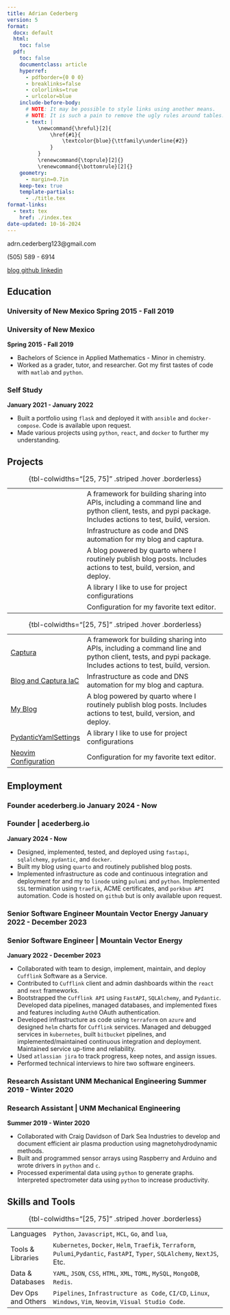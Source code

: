 ```yaml
---
title: Adrian Cederberg
version: 5
format:
  docx: default
  html:
    toc: false
  pdf:
    toc: false
    documentclass: article
    hyperref:
      - pdfborder={0 0 0}
      - breaklinks=false
      - colorlinks=true
      - urlcolor=blue
    include-before-body:
      # NOTE: It may be possible to style links using another means.
      # NOTE: It is such a pain to remove the ugly rules around tables: https://github.com/jgm/pandoc/issues/8223
      - text: |
          \newcommand{\hreful}[2]{
              \href{#1}{
                  \textcolor{blue}{\ttfamily\underline{#2}}
              }
          }
          \renewcommand{\toprule}[2]{}
          \renewcommand{\bottomrule}[2]{}
    geometry:
      - margin=0.7in
    keep-tex: true
    template-partials:
      - ./title.tex
format-links:
  - text: tex
    href: ./index.tex
date-updated: 10-16-2024
---
```


<!---------------------------------------------------------------------------->
<!-- Contect conditional contact -->

::: {.content-visible when-format="html"}

<!-- Will only appear in HTML. -->

```{=html}
<section>
  <div id="resume-contact">
    <p>adrn.cederberg123@gmail.com</p>
    <p>(505) 589 - 6914</p>
    <a href=https://acederberg.io class="break">
      <i class="bi bi-house" role="img"></i>
      blog
    </a>
    <a href=https://github.com/acederberg>
      <i class="bi bi-github" role="img"></i>
      github
    </a>
    <a href=https://www.linkedin.com/in/adrian-cederberg-b453571b9/>
      <i class="bi bi-linkedin" role="img"></i>
      linkedin
    </a>
  </div>
</section>
```

:::

::: {.content-visible when-format="pdf"}

<!-- Will only appear in PDF. -->

\begin{center}
(505) 589 - 6914
\textbar{} adrn.cederberg123@gmail.com
\hfill \hreful{https://acederberg.io}{blog}
\textbar{} \hreful{https://github.com/acederberg}{github}
\textbar{} \hreful{https://www.linkedin.com/in/adrian-cederberg-b453571b9/}{linkedin}
\end{center}

:::

<!---------------------------------------------------------------------------->

## Education

<!---------------------------------------------------------------------------->

::: {.content-visible when-format="pdf"}

### University of New Mexico \hfill Spring 2015 - Fall 2019

:::

::: {.content-visible when-format="html"}

### University of New Mexico

**Spring 2015 - Fall 2019**
:::

- Bachelors of Science in Applied Mathematics - Minor in chemistry.
- Worked as a grader, tutor, and researcher. Got my first tastes of code with `matlab` and `python`.

<!---------------------------------------------------------------------------->

<!-- ::: {.content-visible when-format="pdf"} -->
<!---->
<!-- ### Self Study \hfill January 2021 - January 2022 -->
<!---->
<!-- ::: -->

::: {.content-visible when-format="html"}

### Self Study

**January 2021 - January 2022**

- Built a portfolio using `flask` and deployed it with `ansible` and
  `docker-compose`. Code is available upon request.
- Made various projects using `python`, `react`, and `docker` to further my
  understanding.

:::

## Projects

::: {.content-visible when-format="pdf"}

|                                                                                     |
| ----------------------------------------------------------------------------------- | ---------------------------------------------------------------------------------------------------------------------------------------------------------- |
| \hreful{https://github.com/acederberg/captura}{Captura}                             | A framework for building sharing into APIs, including a command line and python client, tests, and pypi package. Includes actions to test, build, version. |
| \hreful{https://github.com/acederberg/captura-deploy}{Blog and Captura IaC}         | Infrastructure as code and DNS automation for my blog and captura.                                                                                         |
| \hreful{https://github.com/acederberg/quarto-maths}{My Blog}                        | A blog powered by quarto where I routinely publish blog posts. Includes actions to test, build, version, and deploy.                                       |
| \hreful{https://github.com/acederberg/pydantic-settings-yaml}{PydanticYamlSettings} | A library I like to use for project configurations                                                                                                         |
| \hreful{https://github.com/acederberg/nvim-ez}{Neovim Configuration}                | Configuration for my favorite text editor.                                                                                                                 |

: {tbl-colwidths="[25, 75]" .striped .hover .borderless}
:::

::: {.content-visible when-format="html"}

|                                                                              |
| ---------------------------------------------------------------------------- | ---------------------------------------------------------------------------------------------------------------------------------------------------------- |
| [Captura](https://github.com/acederberg/captura)                             | A framework for building sharing into APIs, including a command line and python client, tests, and pypi package. Includes actions to test, build, version. |
| [Blog and Captura IaC](https://github.com/acederberg/captura-deploy)         | Infrastructure as code and DNS automation for my blog and captura.                                                                                         |
| [My Blog](https://github.com/acederberg/quarto-maths)                        | A blog powered by quarto where I routinely publish blog posts. Includes actions to test, build, version, and deploy.                                       |
| [PydanticYamlSettings](https://github.com/acederberg/pydantic-settings-yaml) | A library I like to use for project configurations                                                                                                         |
| [Neovim Configuration](https://github.com/acederberg/nvim-ez)                | Configuration for my favorite text editor.                                                                                                                 |

: {tbl-colwidths="[25, 75]" .striped .hover .borderless}
:::

## Employment

<!---------------------------------------------------------------------------->

::: {.content-visible when-format="pdf"}

### Founder \textbar{} acederberg.io \hfill January 2024 - Now

:::

::: {.content-visible when-format="html"}

### Founder | acederberg.io

**January 2024 - Now**
:::

- Designed, implemented, tested, and deployed \hreful{https://github.com/acederberg/captura}{captura}
  using `fastapi`, `sqlalchemy`, `pydantic`, and `docker`.
- Built my blog \hreful{https://acederberg.io}{acederberg.io} using `quarto` and
  routinely published blog posts.
- Implemented infrastructure as code and continuous integration and deployment
  for \hreful{https://github.com/acederberg/captura}{captura} and my
  \hreful{blog}{https://acederberg.io} to `linode` using `pulumi` and `python`.
  Implemented `SSL` termination using `traefik`, \texttt{let's encrypt} ACME
  certificates, and `porkbun API` automation. Code is hosted on `github` but is
  only available upon request.

<!---------------------------------------------------------------------------->

::: {.content-visible when-format="pdf"}

### Senior Software Engineer \textbar{} Mountain Vector Energy \hfill January 2022 - December 2023

:::

::: {.content-visible when-format="html"}

### Senior Software Engineer | Mountain Vector Energy

**January 2022 - December 2023**
:::

- Collaborated with team to design, implement, maintain, and deploy `Cufflink`
  Software as a Service.
- Contributed to `Cufflink` client and admin dashboards within the `react`
  and `next` frameworks.
- Bootstrapped the `Cufflink API` using `FastAPI`, `SQLAlchemy`, and
  `Pydantic`. Developed data pipelines, managed databases, and implemented
  fixes and features including `Auth0` OAuth authentication.
- Developed infrastructure as code using `terraform` on `azure` and
  designed `helm` charts for `Cufflink` services. Managed and debugged
  services in `kubernetes`, built `bitbucket` pipelines, and
  implemented/maintained continuous integration and deployment.
  Maintained service up-time and reliability.
- Used `atlassian jira` to track progress, keep notes, and assign issues.
- Performed technical interviews to hire two software engineers.

<!---------------------------------------------------------------------------->

::: {.content-visible when-format="pdf"}

### Research Assistant \textbar{} UNM Mechanical Engineering \hfill Summer 2019 - Winter 2020

:::

::: {.content-visible when-format="html"}

### Research Assistant | UNM Mechanical Engineering

**Summer 2019 - Winter 2020**
:::

- Collaborated with Craig Davidson of Dark Sea Industries to develop and
  document efficient air plasma production using magnetohydrodynamic methods.
- Built and programmed sensor arrays using Raspberry and Arduino and wrote
  drivers in `python` and `c`.
- Processed experimental data using `python` to generate graphs. Interpreted
  spectrometer data using `python` to increase productivity.

## Skills and Tools

|                    |
| ------------------ | ----------------------------------------------------------------------------------------------------------------------------- |
| Languages          | `Python`, `Javascript`, `HCL`, `Go`, and `lua`,                                                                               |
| Tools \& Libraries | `Kubernetes`, `Docker`, `Helm`, `Traefik`, `Terraform`, `Pulumi`,`Pydantic`, `FastAPI`, `Typer`, `SQLAlchemy`, `NextJS`, Etc. |
| Data \& Databases  | `YAML`, `JSON`, `CSS`, `HTML`, `XML`, `TOML`, `MySQL`, `MongoDB`, `Redis`.                                                    |
| Dev Ops and Others | `Pipelines`, `Infrastructure as Code`, `CI/CD`, `Linux`, `Windows`, `Vim`, `Neovim`, `Visual Studio Code`.                    |

: {tbl-colwidths="[25, 75]" .striped .hover .borderless}
